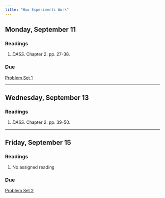 ```yaml
---
title: "How Experiments Work"
---
```


[//]: <> (Need to write intro)

## Monday, September 11

### Readings 

1. *DASS.* Chapter 2: pp. 27-38.


### Due

[Problem Set 1](/assignment/pset1.qmd)


---


## Wednesday, September 13

### Readings

1. *DASS.* Chapter 2: pp. 39-50.



---


## Friday, September 15

### Readings

1. No assigned reading

### Due

[Problem Set 2](/assignment/pset2.qmd)



 
